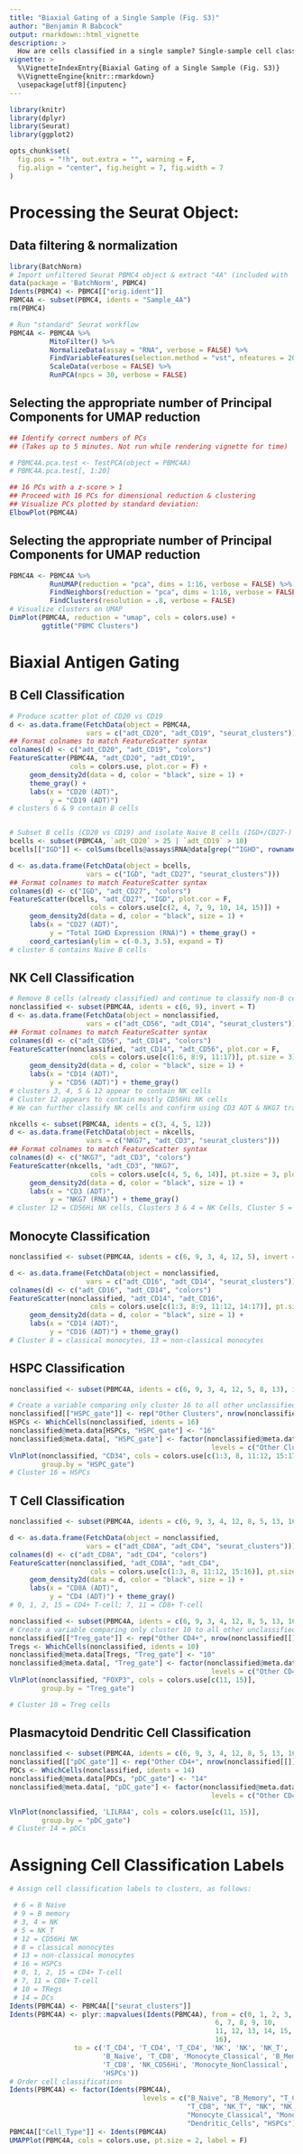 ```yaml
---
title: "Biaxial Gating of a Single Sample (Fig. S3)"
author: "Benjamin R Babcock"
output: rmarkdown::html_vignette
description: >
  How are cells classified in a single sample? Single-sample cell classification is a key part of generating a Cell Misclassification Statistic. This vignette describes exactly how cells from a single sample/dataset are categorized as part of a multi-dataset workflow.
vignette: >
  %\VignetteIndexEntry{Biaxial Gating of a Single Sample (Fig. S3)}
  %\VignetteEngine{knitr::rmarkdown}
  \usepackage[utf8]{inputenc}
---
```


```r
library(knitr)
library(dplyr)
library(Seurat)
library(ggplot2)

opts_chunk$set(
  fig.pos = "!h", out.extra = "", warning = F, 
  fig.align = "center", fig.height = 7, fig.width = 7
)
```
# Processing the Seurat Object:
## Data filtering & normalization
```r
library(BatchNorm)
# Import unfiltered Seurat PBMC4 object & extract "4A" (included with 'BatchNorm' package)
data(package = 'BatchNorm', PBMC4)
Idents(PBMC4) <- PBMC4[["orig.ident"]]
PBMC4A <- subset(PBMC4, idents = "Sample_4A")
rm(PBMC4)

# Run "standard" Seurat workflow
PBMC4A <- PBMC4A %>% 
          MitoFilter() %>% 
          NormalizeData(assay = "RNA", verbose = FALSE) %>%
          FindVariableFeatures(selection.method = "vst", nfeatures = 2000, verbose = FALSE) %>%
          ScaleData(verbose = FALSE) %>% 
          RunPCA(npcs = 30, verbose = FALSE)
```
## Selecting the appropriate number of Principal Components for UMAP reduction
```r
## Identify correct numbers of PCs
## (Takes up to 5 minutes. Not run while rendering vignette for time)

# PBMC4A.pca.test <- TestPCA(object = PBMC4A)
# PBMC4A.pca.test[, 1:20]

## 16 PCs with a z-score > 1
## Proceed with 16 PCs for dimensional reduction & clustering
## Visualize PCs plotted by standard deviation:
ElbowPlot(PBMC4A)
```
## Selecting the appropriate number of Principal Components for UMAP reduction
```r
PBMC4A <- PBMC4A %>% 
          RunUMAP(reduction = "pca", dims = 1:16, verbose = FALSE) %>%
          FindNeighbors(reduction = "pca", dims = 1:16, verbose = FALSE) %>%
          FindClusters(resolution = .8, verbose = FALSE)
# Visualize clusters on UMAP
DimPlot(PBMC4A, reduction = "umap", cols = colors.use) + 
        ggtitle("PBMC Clusters")
```

# Biaxial Antigen Gating

## B Cell Classification
```r
# Produce scatter plot of CD20 vs CD19
d <- as.data.frame(FetchData(object = PBMC4A, 
                   vars = c("adt_CD20", "adt_CD19", "seurat_clusters")))
## Format colnames to match FeatureScatter syntax
colnames(d) <- c("adt_CD20", "adt_CD19", "colors")
FeatureScatter(PBMC4A, "adt_CD20", "adt_CD19",
               cols = colors.use, plot.cor = F) +
     geom_density2d(data = d, color = "black", size = 1) +
     theme_gray() + 
     labs(x = "CD20 (ADT)", 
          y = "CD19 (ADT)")
# clusters 6 & 9 contain B cells


# Subset B cells (CD20 vs CD19) and isolate Naive B cells (IGD+/CD27-)
bcells <- subset(PBMC4A, `adt_CD20` > 25 | `adt_CD19` > 10)
bcells[["IGD"]] <- colSums(bcells@assays$RNA@data[grep("^IGHD", rownames(bcells)), ])

d <- as.data.frame(FetchData(object = bcells, 
                   vars = c("IGD", "adt_CD27", "seurat_clusters")))
## Format colnames to match FeatureScatter syntax
colnames(d) <- c("IGD", "adt_CD27", "colors")
FeatureScatter(bcells, "adt_CD27", "IGD", plot.cor = F,
                    cols = colors.use[c(2, 4, 7, 9, 10, 14, 15)]) +
     geom_density2d(data = d, color = "black", size = 1) +
     labs(x = "CD27 (ADT)", 
          y = "Total IGHD Expression (RNA)") + theme_gray() +
     coord_cartesian(ylim = c(-0.3, 3.5), expand = T)
# cluster 6 contains Naive B cells
```
## NK Cell Classification
```r
# Remove B cells (already classified) and continue to classify non-B cell PBMCs
nonclassified <- subset(PBMC4A, idents = c(6, 9), invert = T)
d <- as.data.frame(FetchData(object = nonclassified, 
                   vars = c("adt_CD56", "adt_CD14", "seurat_clusters")))
## Format colnames to match FeatureScatter syntax
colnames(d) <- c("adt_CD56", "adt_CD14", "colors")
FeatureScatter(nonclassified, "adt_CD14", "adt_CD56", plot.cor = F, 
                    cols = colors.use[c(1:6, 8:9, 11:17)], pt.size = 3) +
     geom_density2d(data = d, color = "black", size = 1) +
     labs(x = "CD14 (ADT)", 
          y = "CD56 (ADT)") + theme_gray()
# clusters 3, 4, 5 & 12 appear to contain NK cells
# Cluster 12 appears to contain mostly CD56Hi NK cells
# We can further classify NK cells and confirm using CD3 ADT & NKG7 transcript

nkcells <- subset(PBMC4A, idents = c(3, 4, 5, 12))
d <- as.data.frame(FetchData(object = nkcells, 
                   vars = c("NKG7", "adt_CD3", "seurat_clusters")))
## Format colnames to match FeatureScatter syntax
colnames(d) <- c("NKG7", "adt_CD3", "colors")
FeatureScatter(nkcells, "adt_CD3", "NKG7", 
                    cols = colors.use[c(4, 5, 6, 14)], pt.size = 3, plot.cor = F) +
     geom_density2d(data = d, color = "black", size = 1) +
     labs(x = "CD3 (ADT)", 
          y = "NKG7 (RNA)") + theme_gray()
# cluster 12 = CD56Hi NK cells, Clusters 3 & 4 = NK Cells, Cluster 5 = NK-T Cells
```
## Monocyte Classification
```r
nonclassified <- subset(PBMC4A, idents = c(6, 9, 3, 4, 12, 5), invert = T)

d <- as.data.frame(FetchData(object = nonclassified, 
                   vars = c("adt_CD16", "adt_CD14", "seurat_clusters")))
colnames(d) <- c("adt_CD16", "adt_CD14", "colors")
FeatureScatter(nonclassified, "adt_CD14", "adt_CD16", 
                    cols = colors.use[c(1:3, 8:9, 11:12, 14:17)], pt.size = 3, plot.cor = F) +
     geom_density2d(data = d, color = "black", size = 1) +
     labs(x = "CD14 (ADT)", 
          y = "CD16 (ADT)") + theme_gray()
# Cluster 8 = classical monocytes, 13 = non-classical monocytes
```
## HSPC Classification
```r
nonclassified <- subset(PBMC4A, idents = c(6, 9, 3, 4, 12, 5, 8, 13), invert = T)

# Create a variable comparing only cluster 16 to all other unclassified clusters
nonclassified[["HSPC_gate"]] <- rep("Other Clusters", nrow(nonclassified[[]]))
HSPCs <- WhichCells(nonclassified, idents = 16)
nonclassified@meta.data[HSPCs, "HSPC_gate"] <- "16"
nonclassified@meta.data[, "HSPC_gate"] <- factor(nonclassified@meta.data[, "HSPC_gate"],
                                                  levels = c("Other Clusters", "16"))
VlnPlot(nonclassified, "CD34", cols = colors.use[c(1:3, 8, 11:12, 15:17)],
        group.by = "HSPC_gate")
# Cluster 16 = HSPCs
```
## T Cell Classification
```r
nonclassified <- subset(PBMC4A, idents = c(6, 9, 3, 4, 12, 8, 5, 13, 16), invert = T)

d <- as.data.frame(FetchData(object = nonclassified, 
                   vars = c("adt_CD8A", "adt_CD4", "seurat_clusters")))
colnames(d) <- c("adt_CD8A", "adt_CD4", "colors")
FeatureScatter(nonclassified, "adt_CD8A", "adt_CD4", 
                    cols = colors.use[c(1:3, 8, 11:12, 15:16)], pt.size = 3, plot.cor = F) +
     geom_density2d(data = d, color = "black", size = 1) +
     labs(x = "CD8A (ADT)", 
          y = "CD4 (ADT)") + theme_gray()
# 0, 1, 2, 15 = CD4+ T-cell; 7, 11 = CD8+ T-cell

nonclassified <- subset(PBMC4A, idents = c(6, 9, 3, 4, 12, 8, 5, 13, 16, 7, 11), invert = T)
# Create a variable comparing only cluster 10 to all other unclassified clusters (other CD4+ T Cells)
nonclassified[["Treg_gate"]] <- rep("Other CD4+", nrow(nonclassified[[]]))
Tregs <- WhichCells(nonclassified, idents = 10)
nonclassified@meta.data[Tregs, "Treg_gate"] <- "10"
nonclassified@meta.data[, "Treg_gate"] <- factor(nonclassified@meta.data[, "Treg_gate"],
                                                  levels = c("Other CD4+", "10"))
VlnPlot(nonclassified, "FOXP3", cols = colors.use[c(11, 15)],
        group.by = "Treg_gate")

# Cluster 10 = Treg cells
```
## Plasmacytoid Dendritic Cell Classification
```r
nonclassified <- subset(PBMC4A, idents = c(6, 9, 3, 4, 12, 8, 5, 13, 16, 7, 11), invert = T)
nonclassified[["pDC_gate"]] <- rep("Other CD4+", nrow(nonclassified[[]]))
PDCs <- WhichCells(nonclassified, idents = 14)
nonclassified@meta.data[PDCs, "pDC_gate"] <- "14"
nonclassified@meta.data[, "pDC_gate"] <- factor(nonclassified@meta.data[, "pDC_gate"],
                                                  levels = c("Other CD4+", "14"))

VlnPlot(nonclassified, 'LILRA4', cols = colors.use[c(11, 15)],
        group.by = "pDC_gate")
# Cluster 14 = pDCs
```
# Assigning Cell Classification Labels
```r
# Assign cell classification labels to clusters, as follows:

 # 6 = B Naive
 # 9 = B memory
 # 3, 4 = NK
 # 5 = NK_T
 # 12 = CD56Hi NK
 # 8 = classical monocytes 
 # 13 = non-classical monocytes
 # 16 = HSPCs
 # 0, 1, 2, 15 = CD4+ T-cell
 # 7, 11 = CD8+ T-cell
 # 10 = TRegs
 # 14 = DCs
Idents(PBMC4A) <- PBMC4A[["seurat_clusters"]]
Idents(PBMC4A) <- plyr::mapvalues(Idents(PBMC4A), from = c(0, 1, 2, 3, 4, 5,
                                                   6, 7, 8, 9, 10,
                                                   11, 12, 13, 14, 15,
                                                   16), 
                to = c('T_CD4', 'T_CD4', 'T_CD4', 'NK', 'NK', 'NK_T',
                       'B_Naive', 'T_CD8', 'Monocyte_Classical', 'B_Memory', 'TReg',
                       'T_CD8', 'NK_CD56Hi', 'Monocyte_NonClassical', 'Dendritic_Cells', 'T_CD4',
                       'HSPCs'))
# Order cell classifications
Idents(PBMC4A) <- factor(Idents(PBMC4A),
                                 levels = c("B_Naive", "B_Memory", "T_CD4", "TReg", 
                                            "T_CD8", "NK_T", "NK", "NK_CD56Hi",
                                            "Monocyte_Classical", "Monocyte_NonClassical",
                                            "Dendritic_Cells", "HSPCs"))
PBMC4A[["Cell_Type"]] <- Idents(PBMC4A)
UMAPPlot(PBMC4A, cols = colors.use, pt.size = 2, label = F)
```

